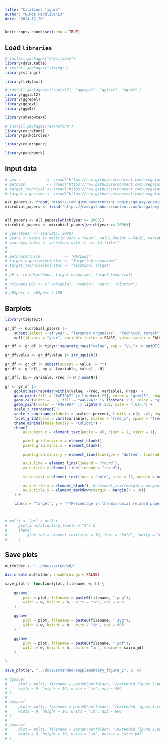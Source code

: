 ```yaml
---
title: "Citations figure"
author: "Nikos Pechlivanis"
date: "2024-12-20"
---
```


```r
knitr::opts_chunk$set(echo = TRUE)
```

## Load `libraries`

```r
# install.packages("data.table")
library(data.table)
# install.packages("stringr")
library(stringr)

library(tidytext)

# install.packages(c("ggplot2", "ggrepel", "ggtext", "ggh4x"))
library(ggplot2)
library(ggrepel)
library(ggtext)
library(ggh4x)

library(shadowtext)

# install.packages("extrafont")
library(extrafont)
library(packcircles)

library(colorspace)

library(patchwork)
```

## Input data

```r
# years            <- fread("https://raw.githubusercontent.com/usegalaxy-eu/microgalaxy_paper_2025/refs/heads/main/results/citations/years.csv")
# methods          <- fread("https://raw.githubusercontent.com/usegalaxy-eu/microgalaxy_paper_2025/refs/heads/main/results/citations/methods.csv")
# target_technical <- fread("https://raw.githubusercontent.com/usegalaxy-eu/microgalaxy_paper_2025/refs/heads/main/results/citations/technical_target.csv")
# target_organisms <- fread("https://raw.githubusercontent.com/usegalaxy-eu/microgalaxy_paper_2025/refs/heads/main/results/citations/targeted_organisms.csv")

all_papers <- fread("https://raw.githubusercontent.com/usegalaxy-eu/microgalaxy_paper_2025/refs/heads/main/results/citations/all_papers.csv")
microbial_papers <- fread("https://raw.githubusercontent.com/usegalaxy-eu/microgalaxy_paper_2025/refs/heads/main/results/citations/microbial_papers.csv")


all_papers <- all_papers[which(year >= 2006)]
microbial_papers <- microbial_papers[which(year >= 2006)]

# years$year <- seq(2005, 2026)
# years <- years |> melt(id.vars = "year", value.factor = FALSE, variable.factor = FALSE)
# years$variable <- years$variable |> str_to_title()
# 
# 
# methods$cluster          <- "Methods"
# target_organisms$cluster <- "Targetted organisms"
# target_technical$cluster <- "Technical target"
# 
# p0 <- rbind(methods, target_organisms, target_technical)
# 
# colnames(p0) <- c("variable", "counts", "perc", "cluster")
# 
# p0$perc <- p0$perc / 100

```


## Barplots 

```r
library(tidytext)

gr_df <- microbial_papers |> 
    subset(select = c("year", "Targeted organisms", "Technical target", "Methods")) |>
    melt(id.vars = "year", variable.factor = FALSE, value.factor = FALSE)

gr_df <- gr_df |> tidyr::separate_rows("value", sep = "\\,") |> setDT()

gr_df$value <- gr_df$value |> str_squish()

gr_df <- gr_df |> subset(subset = value != "")
gr_df <- gr_df[, by = .(variable, value), .N]

gr_df[, by = variable, Freq := N / sum(N)]

gr <- gr_df |> 
    ggplot(aes(reorder_within(value, -Freq, variable), Freq)) +
    geom_point(fill = "#4E79A7" |> lighten(.25), color = "grey25", shape = 21, size = 5.3+.4, stroke = .25) +
    geom_col(width = .75, fill = "#4E79A7" |> lighten(.25), color = "grey25", linewidth = .15) +
    geom_point(color = "#4E79A7" |> lighten(.25), size = 4.63+.4) +
    scale_x_reordered() +
    scale_y_continuous(labels = scales::percent, limits = c(0, .4), expand = c(0, 0)) +
    facet_grid2(cols = vars(variable), scales = "free_x", space = "free_x", axes = "all") + 
    theme_minimal(base_family = "Calibri") +
    theme(
        axis.text.x = element_text(angle = 45, hjust = 1, vjust = 1),

        panel.grid.major.x = element_blank(),
        panel.grid.minor.x = element_blank(),

        panel.grid.minor.y = element_line(linetype = "dotted", lineend = "round"),

        axis.line = element_line(lineend = "round"),
        axis.ticks = element_line(lineend = "round"),

        strip.text = element_text(face = "bold", size = 12, margin = margin(b = 10)),

        axis.title.x = element_blank(), # element_text(margin = margin(t = 10)),
        axis.title.y = element_markdown(margin = margin(r = 10))
    ) +

    labs(x = "Target", y = "**Percentage in the microbial related papers**<br>citing Galaxy papers")



# multi <- (gr1 / gr2) + 
#     plot_annotation(tag_levels = "A") &
#     theme(
#         plot.tag = element_text(size = 18, face = "bold", family = "Calibri")
#     )

```

## Save plots


```r
outfolder <- "../docs/extended/"

dir.create(outfolder, showWarnings = FALSE)

save_plot <- function(plot, filename, w, h) {
    
    ggsave(
        plot = plot, filename = paste0(filename, ".png"),
        width = w, height = h, units = "in", dpi = 600
    )
    
    ggsave(
        plot = plot, filename = paste0(filename, ".svg"),
        width = w, height = h, units = "in", dpi = 600
    )
    
    ggsave(
        plot = plot, filename = paste0(filename, ".pdf"),
        width = w, height = h, units = "in", device = cairo_pdf
    )
    
}

save_plot(gr, "../docs/extended/supplementary_figure_1", 8, 6)

# ggsave(
#     plot = multi, filename = paste0(outfolder, "/extended_figure_1.png"),
#     width = 9, height = 10, units = "in", dpi = 600
# )
# 
# ggsave(
#     plot = multi, filename = paste0(outfolder, "/extended_figure_1.svg"),
#     width = 9, height = 10, units = "in", dpi = 600
# )
# 
# ggsave(
#     plot = multi, filename = paste0(outfolder, "/extended_figure_1.pdf"),
#     width = 9, height = 10, units = "in", device = cairo_pdf
# )

```







